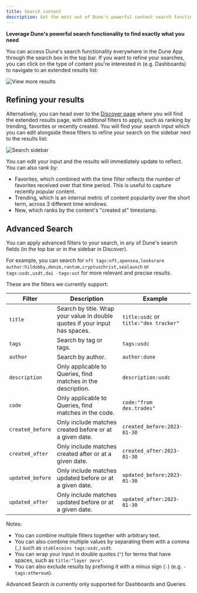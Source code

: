 ```yaml
---
title: Search content
description: Get the most out of Dune's powerful content search functionality
---
```


**Leverage Dune's powerful search functionality to find exactly what you need**

You can access Dune's search functionality everywhere in the Dune App through the search box in the top bar. If you want to refine your searches, you can click on the type of content you're interested in (e.g. Dashboards) to navigate to an extended results list:

![View more results](/web-app/images/search/search.png)

## Refining your results

Alternatively, you can head over to the [Discover page](https://dune.com/browse/dashboards) where you will find the extended results page, with additonal filters to apply, such as ranking by trending, favorites or recently created. You will find your search input which you can edit alongside these filters to refine your search on the sidebar next to the results list:

![Search sidebar](/web-app/images/search/search_results.png)

You can edit your input and the results will immediately update to reflect. You can also rank by:

- Favorites, which combined with the time filter reflects the number of favorites received over that time period. This is useful to capture recently popular content.
- Trending, which is an internal metric of content popularity over the short term, across 3 different time windows.
- New, which ranks by the content's "created at" timestamp.

## Advanced Search

You can apply advanced filters to your search, in any of Dune's search fields (in the top bar or in the sidebar in Discover).

For example, you can search for `nft tags:nft,opensea,looksrare author:hildobby,denze,rantum,cryptuschrist,sealaunch` or `tags:usdc,usdt,dai -tags:ust` for more relevant and precise results.

These are the filters we currently support:

| **Filter** | **Description** | **Example** |
| ----------------- | ------------- | ------------ |
| `title` | Search by title. Wrap your value in double quotes if your input has spaces. | `title:usdc` or `title:"dex tracker"` |
| `tags` | Search by tag or tags. | `tags:usdc` |
| `author` | Search by author. | `author:dune` |
| `description` | Only applicable to Queries, find matches in the description. | `description:usdc` |
| `code` | Only applicable to Queries, find matches in the code. | `code:"from dex.trades"` |
| `created_before` | Only include matches created before or at a given date. | `created_before:2023-01-30` |
| `created_after` | Only include matches created after or at a given date. | `created_after:2023-01-30` |
| `updated_before` | Only include matches updated before or at a given date. | `updated_before:2023-01-30` |
| `updated_after` | Only include matches updated before or at a given date. | `updated_after:2023-01-30` |

Notes:

- You can combine multiple filters together with arbitrary text. 
- You can also combine multiple values by separating them with a comma (`,`) such as `stablecoins tags:usdc,usdt`.
- You can wrap your input in double quotes (`"`) for terms that have spaces, such as `title:"layer zero"`.
- You can also exclude results by prefixing it with a minus sign (`-`) (e.g. `-tags:ethereum`).

<Note>Advanced Search is currently only supported for Dashboards and Queries.</Note>